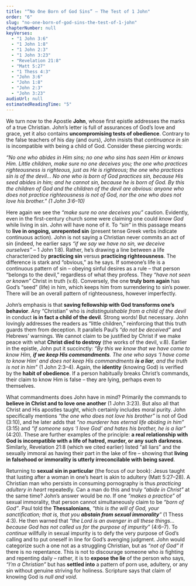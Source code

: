 ```yaml
---
title: "“No One Born of God Sins” – The Test of 1 John"
order: "6"
slug: "no-one-born-of-god-sins-the-test-of-1-john"
chapterNumber: null
keyVerses:
  - "1 John 3:6"
  - "1 John 1:8"
  - "1 John 2:3"
  - "1 John 3:23"
  - "Revelation 21:8"
  - "Matt 5:27"
  - "1 Thess 4:3"
  - "John 3:6"
  - "John 1:8"
  - "John 2:3"
  - "John 3:23"
audioUrl: null
estimatedReadingTime: "5"
---
```

We turn now to the Apostle **John**, whose first epistle addresses the marks of a true Christian. John’s letter is full of assurances of God’s love and grace, yet it also contains **uncompromising tests of obedience**. Contrary to the false teachers of his day (and ours), John insists that *continuance in sin* is incompatible with being a child of God. Consider these piercing words:

*“No one who abides in Him sins; no one who sins has seen Him or knows Him. Little children, make sure no one deceives you; the one who practices righteousness is righteous, just as He is righteous; the one who practices sin is of the devil… No one who is born of God practices sin, because His seed abides in him; and he cannot sin, because he is born of God. By this the children of God and the children of the devil are obvious: anyone who does not practice righteousness is not of God, nor the one who does not love his brother.” (1 John 3:6–10)*

Here again we see the *“make sure no one deceives you”* caution. Evidently, even in the first-century church some were claiming one could *know God* while living in sin. John will have none of it. To *“sin”* in this passage means to **live in ongoing, unrepented sin** (present tense Greek verbs indicate continuous action). John is not saying a Christian never commits an act of sin (indeed, he earlier says *“if we say we have no sin, we deceive ourselves”* – 1 John 1:8). Rather, he’s drawing a line between a life characterized by **practicing sin** versus **practicing righteousness**. The difference is stark and “obvious,” as he says. If someone’s life is a continuous pattern of sin – obeying sinful desires as a rule – that person “belongs to the devil,” regardless of what they profess. They *“have not seen or known”* Christ in truth (v.6). Conversely, the one **truly born again** has God’s “seed” (life) in him, which keeps him from surrendering to sin’s power. There will be an overall pattern of righteousness, however imperfectly.

John’s emphasis is that **saving fellowship with God transforms one’s behavior**. Any “Christian” who is *indistinguishable from a child of the devil* in conduct **is in fact a child of the devil**. Strong words! But necessary. John lovingly addresses the readers as “little children,” reinforcing that this truth guards them from deception. It parallels Paul’s *“do not be deceived”* and Hebrews’ warnings. We cannot claim to be justified by Christ if we make peace with what **Christ died to destroy** (the works of the devil, v.8). Earlier in the epistle, John put it succinctly: *“By this we know that we have come to know Him, **if we keep His commandments**. The one who says ‘I have come to know Him’ and does not keep His commandments **is a liar**, and the truth is not in him”* (1 John 2:3–4). Again, the **identity** (knowing God) is verified by the **habit of obedience**. If a person habitually breaks Christ’s commands, their claim to know Him is false – they are lying, perhaps even to themselves.

What commandments does John have in mind? Primarily the commands to **believe in Christ and to love one another** (1 John 3:23). But also all that Christ and His apostles taught, which certainly includes moral purity. John specifically mentions *“the one who does not love his brother”* is not of God (3:10), and he later adds that *“no murderer has eternal life abiding in him”* (3:15) and *“if someone says ‘I love God’ and hates his brother, he is a liar”* (4:20). These are further examples of the principle: **a real relationship with God is incompatible with a life of hatred, murder, or any such darkness**. Similarly, Revelation 21:8 (which we cited earlier) listed “all liars” and the sexually immoral as having their part in the lake of fire – showing that **living in falsehood or immorality is utterly irreconcilable with being saved**.

Returning to **sexual sin in particular** (the focus of our book): Jesus taught that lusting after a woman in one’s heart is akin to adultery (Matt 5:27–28). A Christian man who persists in consuming pornography is thus *practicing adultery in heart* repeatedly. Can a man do this and truly *“abide in Christ”* at the same time? John’s answer would be *no*. If one *“makes a practice”* of sexual immorality, that person cannot simultaneously claim to be *“born of God”*. Paul told the **Thessalonians**, *“this is the will of God, your sanctification; that is, that you **abstain from sexual immorality**”* (1 Thess 4:3). He then warned that *“the Lord is an avenger in all these things... because God has not called us for the purpose of impurity”* (4:6–7). To *continue* willfully in sexual impurity is to defy the very purpose of God’s calling and to put oneself in line for God’s avenging judgment. John would categorize such a one not as a struggling Christian, but as *“not of God”* if there is no repentance. This is not to discourage someone who *is* fighting and repenting daily – rather, it is to **expose the lie** of the person who says, *“I’m a Christian”* but has **settled into** a pattern of porn use, adultery, or any sin without genuine striving for holiness. Scripture says that claim of knowing God is *null and void*.

